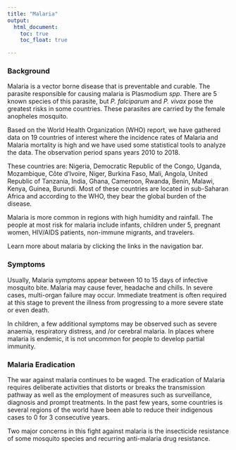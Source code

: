 ```yaml
---
title: "Malaria"
output: 
  html_document:
    toc: true
    toc_float: true

---
```


### Background

Malaria is a vector borne disease that is preventable and curable. The parasite responsible for causing malaria is Plasmodium _spp_. There are 5 known species of this parasite, but _P. falciparum_ and _P. vivax_ pose the greatest risks in some countries. These parasites are carried by the female anopheles mosquito.  


Based on the World Health Organization (WHO) report, we have gathered data on 19 countries of interest where the incidence rates of Malaria and Malaria mortality is high and we have used some statistical tools to analyze the data. The observation period spans years 2010 to 2018.


These countries are: Nigeria, Democratic Republic of the Congo, Uganda, Mozambique, Côte d'Ivoire, Niger, Burkina Faso, Mali, Angola, United Republic of Tanzania, India, Ghana, Cameroon, Rwanda, Benin, Malawi, Kenya, Guinea, Burundi. Most of these countries are located in sub-Saharan Africa and according to the WHO, they bear the global burden of the disease.


Malaria is more common in regions with high humidity and rainfall. The people at most risk for malaria include
infants, children under 5, pregnant women, HIV/AIDS patients, non-immune migrants, and travelers. 


Learn more about malaria by clicking the links in the navigation bar.

### Symptoms

Usually, Malaria symptoms appear between 10 to 15 days of infective mosquito bite. Malaria may cause fever, headache and chills. In severe cases, multi-organ failure may occur. Immediate treatment is often required at this stage to prevent the illness from progressing to a more severe state or even death. 

In children, a few additional symptoms may be observed such as severe anaemia, respiratory distress, and /or cerebral malaria. In places where malaria is endemic, it is not uncommon for people to develop partial immunity.

### Malaria Eradication

The war against malaria continues to be waged. The eradication of Malaria requires deliberate activities that distorts or breaks the transmission pathway as well as the employment of measures such as surveillance, diagnosis and prompt treatments. In the past few years, some countries is several regions of the world have been able to reduce their indigenous cases to 0 for 3 consecutive years.

Two major concerns in this fight against malaria is the insecticide resistance of some mosquito species and recurring anti-malaria drug resistance.

